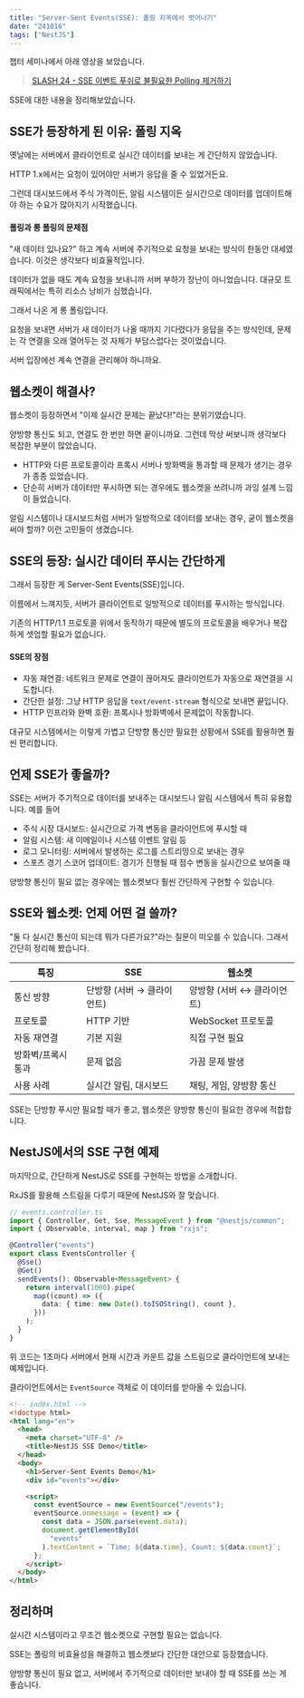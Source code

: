```yaml
---
title: "Server-Sent Events(SSE): 폴링 지옥에서 벗어나기"
date: "241016"
tags: ["NestJS"]
---
```


챕터 세미나에서 아래 영상을 보았습니다.

> [SLASH 24 - SSE 이벤트 푸쉬로 불필요한 Polling 제거하기](https://www.youtube.com/watch?v=ovGgdPPUZ2I)

SSE에 대한 내용을 정리해보았습니다.

## SSE가 등장하게 된 이유: 폴링 지옥

옛날에는 서버에서 클라이언트로 실시간 데이터를 보내는 게 간단하지 않았습니다.

HTTP 1.x에서는 요청이 있어야만 서버가 응답을 줄 수 있었거든요.

그런데 대시보드에서 주식 가격이든, 알림 시스템이든 실시간으로 데이터를 업데이트해야 하는 수요가 많아지기 시작했습니다.

#### 폴링과 롱 폴링의 문제점

"새 데이터 있나요?" 하고 계속 서버에 주기적으로 요청을 보내는 방식이 한동안 대세였습니다. 이것은 생각보다 비효율적입니다.

데이터가 없을 때도 계속 요청을 보내니까 서버 부하가 장난이 아니었습니다. 대규모 트래픽에서는 특히 리소스 낭비가 심했습니다.

그래서 나온 게 롱 폴링입니다.

요청을 보내면 서버가 새 데이터가 나올 때까지 기다렸다가 응답을 주는 방식인데, 문제는 각 연결을 오래 열어두는 것 자체가 부담스럽다는 것이었습니다.

서버 입장에선 계속 연결을 관리해야 하니까요.

## 웹소켓이 해결사?

웹소켓이 등장하면서 "이제 실시간 문제는 끝났다!"라는 분위기였습니다.

양방향 통신도 되고, 연결도 한 번만 하면 끝이니까요. 그런데 막상 써보니까 생각보다 복잡한 부분이 많았습니다.

- HTTP와 다른 프로토콜이라 프록시 서버나 방화벽을 통과할 때 문제가 생기는 경우가 종종 있었습니다.
- 단순히 서버가 데이터만 푸시하면 되는 경우에도 웹소켓을 쓰려니까 과잉 설계 느낌이 들었습니다.

알림 시스템이나 대시보드처럼 서버가 일방적으로 데이터를 보내는 경우, 굳이 웹소켓을 써야 할까? 이런 고민들이 생겼습니다.

## SSE의 등장: 실시간 데이터 푸시는 간단하게

그래서 등장한 게 Server-Sent Events(SSE)입니다.

이름에서 느껴지듯, 서버가 클라이언트로 일방적으로 데이터를 푸시하는 방식입니다.

기존의 HTTP/1.1 프로토콜 위에서 동작하기 때문에 별도의 프로토콜을 배우거나 복잡하게 셋업할 필요가 없습니다.

#### SSE의 장점

- 자동 재연결: 네트워크 문제로 연결이 끊어져도 클라이언트가 자동으로 재연결을 시도합니다.
- 간단한 설정: 그냥 HTTP 응답을 `text/event-stream` 형식으로 보내면 끝입니다.
- HTTP 인프라와 완벽 호환: 프록시나 방화벽에서 문제없이 작동합니다.

대규모 시스템에서는 이렇게 가볍고 단방향 통신만 필요한 상황에서 SSE를 활용하면 훨씬 편리합니다.

## 언제 SSE가 좋을까?

SSE는 서버가 주기적으로 데이터를 보내주는 대시보드나 알림 시스템에서 특히 유용합니다. 예를 들어

- 주식 시장 대시보드: 실시간으로 가격 변동을 클라이언트에 푸시할 때
- 알림 시스템: 새 이메일이나 시스템 이벤트 알림 등
- 로그 모니터링: 서버에서 발생하는 로그를 스트리밍으로 보내는 경우
- 스포츠 경기 스코어 업데이트: 경기가 진행될 때 점수 변동을 실시간으로 보여줄 때

양방향 통신이 필요 없는 경우에는 웹소켓보다 훨씬 간단하게 구현할 수 있습니다.

## SSE와 웹소켓: 언제 어떤 걸 쓸까?

"둘 다 실시간 통신이 되는데 뭐가 다른가요?"라는 질문이 떠오를 수 있습니다. 그래서 간단히 정리해 봤습니다.

| 특징               | SSE                        | 웹소켓                      |
| ------------------ | -------------------------- | --------------------------- |
| 통신 방향          | 단방향 (서버 → 클라이언트) | 양방향 (서버 ↔ 클라이언트) |
| 프로토콜           | HTTP 기반                  | WebSocket 프로토콜          |
| 자동 재연결        | 기본 지원                  | 직접 구현 필요              |
| 방화벽/프록시 통과 | 문제 없음                  | 가끔 문제 발생              |
| 사용 사례          | 실시간 알림, 대시보드      | 채팅, 게임, 양방향 통신     |

SSE는 단방향 푸시만 필요할 때가 좋고, 웹소켓은 양방향 통신이 필요한 경우에 적합합니다.

## NestJS에서의 SSE 구현 예제

마지막으로, 간단하게 NestJS로 SSE를 구현하는 방법을 소개합니다.

RxJS를 활용해 스트림을 다루기 때문에 NestJS와 잘 맞습니다.

```typescript
// events.controller.ts
import { Controller, Get, Sse, MessageEvent } from "@nestjs/common";
import { Observable, interval, map } from "rxjs";

@Controller("events")
export class EventsController {
  @Sse()
  @Get()
  sendEvents(): Observable<MessageEvent> {
    return interval(1000).pipe(
      map((count) => ({
        data: { time: new Date().toISOString(), count },
      }))
    );
  }
}
```

위 코드는 1초마다 서버에서 현재 시간과 카운트 값을 스트림으로 클라이언트에 보내는 예제입니다.

클라이언트에서는 `EventSource` 객체로 이 데이터를 받아올 수 있습니다.

```html
<!-- index.html -->
<!doctype html>
<html lang="en">
  <head>
    <meta charset="UTF-8" />
    <title>NestJS SSE Demo</title>
  </head>
  <body>
    <h1>Server-Sent Events Demo</h1>
    <div id="events"></div>

    <script>
      const eventSource = new EventSource("/events");
      eventSource.onmessage = (event) => {
        const data = JSON.parse(event.data);
        document.getElementById(
          "events"
        ).textContent = `Time: ${data.time}, Count: ${data.count}`;
      };
    </script>
  </body>
</html>
```

## 정리하며

실시간 시스템이라고 무조건 웹소켓으로 구현할 필요는 없습니다.

SSE는 폴링의 비효율성을 해결하고 웹소켓보다 간단한 대안으로 등장했습니다.

양방향 통신이 필요 없고, 서버에서 주기적으로 데이터만 보내야 할 때 SSE를 쓰는 게 좋습니다.
